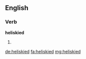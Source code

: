 ==English==

===Verb===
'''heliskied'''

# {{past of|heliski}}

[[de:heliskied]]
[[fa:heliskied]]
[[mg:heliskied]]